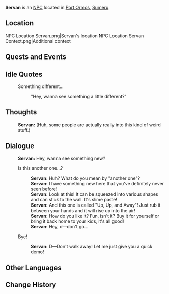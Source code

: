 {{Meta
<!-- Remove this template after adding the missing info -->
|missing_NPC_profile  = yes
}}
{{Character Infobox
|type             = NPC
|image            = NPC Servan.png
|realname         = <!-- Optional, if different from in-game name -->
|deceased         = <!-- Past (for deceased prior to events of the game) or free response -->
|region           = Sumeru
|location         = <!-- Where the character appears, if different from Region -->
|affiliation      = 
|title            = Stall Vendor

|ancestry         = <!-- Clan/family -->
|father           = 
|mother           = 
|spouse           = 
|sibling          = 
|child            = 
|relative         = 

|voiceEN          = 
|voiceCN          = 
|voiceJP          = 
|dialoguereward   = 
}}
'''Servan''' is an [[NPC]] located in [[Port Ormos]], [[Sumeru]].
<!-- is a quest/event-exclusive NPC that appears in the [[(Chapter)]] Act I: [[(Quest)]].

Following a certain dialogue branch for the first time gives the player AMOUNT_AS_WORD [[Item]].<!-- Only needed for NPCs that give items -->

==Location==
<gallery>
NPC Location Servan.png|Servan's location
NPC Location Servan Context.png|Additional context
</gallery>
<!--
==Profile==
 Detailed story/lore information goes here.
''(To be added.)''

===Personality===
''(To be added.)''

===Appearance===
Keep appearance section short and concise. Limit to 2 paragraphs with 3-4 sentences each.
''(To be added.)''
-->
==Quests and Events==
{{Quests and Events}}

==Idle Quotes==
{{Dialogue start}}
:{{DIcon|Idle}} Something different...
::{{A|VO Servan 01.ogg}} "Hey, wanna see something a little different?"
{{Dialogue end}}

==Thoughts==
{{All Schemes to Know Explanation|name=Servan}}
{{Dialogue start}}
:{{A|VO Servan All Schemes to Know 01.ogg}} '''Servan:''' (Huh, some people are actually really into this kind of weird stuff.)
{{Dialogue end}}

==Dialogue==
{{Dialogue start}}
:'''Servan:''' Hey, wanna see something new?
:{{DIcon}} Is this another one...?
::'''Servan:''' Huh? What do you mean by "another one"?
::'''Servan:''' I have something new here that you've definitely never seen before!
::'''Servan:''' Look at this! It can be squeezed into various shapes and can stick to the wall. It's slime paste!
::'''Servan:''' And this one is called "Up, Up, and Away"! Just rub it between your hands and it will rise up into the air!
::'''Servan:''' How do you like it? Fun, isn't it? Buy it for yourself or bring it back home to your kids, it's all good!
::'''Servan:''' Hey, d&mdash;don't go...
:{{DIcon}} Bye!
::'''Servan:''' D&mdash;Don't walk away! Let me just give you a quick demo!
{{Dialogue end}}
<!--
==Event Dialogue==
===Event Name===
{{Dialogue start}}
:'''{{subst:PAGENAME}}:'''
{{Dialogue end}}

==Trivia==
* 
-->
==Other Languages==
{{Other Languages
|default_hidden = 1
|en      = Servan
|zhs     = 舍万
|zhs_rm  = Shěwàn
|zht     = 舍萬
|zht_rm  = Shěwàn
|ja      = セルバン
|ja_rm   = Seruban
|ko      = 세르반
|ko_rm   = Sereuban
|es      = Servan
|fr      = Servan
|ru      = Серван
|th      = Servan
|vi      = Servan
|de      = Servan
|id      = Servan
|pt      = Servan
|tr      = Servan
|it      = Servan
}}

==Change History==
{{Change History|3.0}}
<!--
==References==
{{Reflist}}
-->